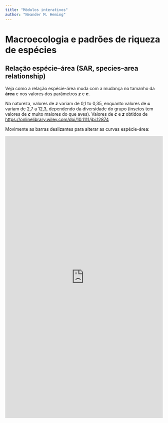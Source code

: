 ```yaml
---
title: "Módulos interativos"
author: "Neander M. Heming"
---
```

# Macroecologia e padrões de riqueza de espécies
## Relação espécie--área (SAR, species--area relationship)

Veja como a relação espécie-área muda com a mudança no tamanho da **área** e nos valores dos parâmetros ***z*** e ***c***.

Na natureza, valores de ***z*** variam de 0,1 to 0,35, enquanto valores de ***c*** variam de 2,7 a 12,3, dependendo da diversidade do grupo (insetos tem valores de ***c*** muito maiores do que aves). Valores de ***c*** e ***z*** obtidos de <https://onlinelibrary.wiley.com/doi/10.1111/jbi.12874>

Movimente as barras deslizantes para alterar as curvas espécie-área:

<iframe height="900" width="100%" frameborder="no" src="https://heming-nm.shinyapps.io/especie-area/"> </iframe>

